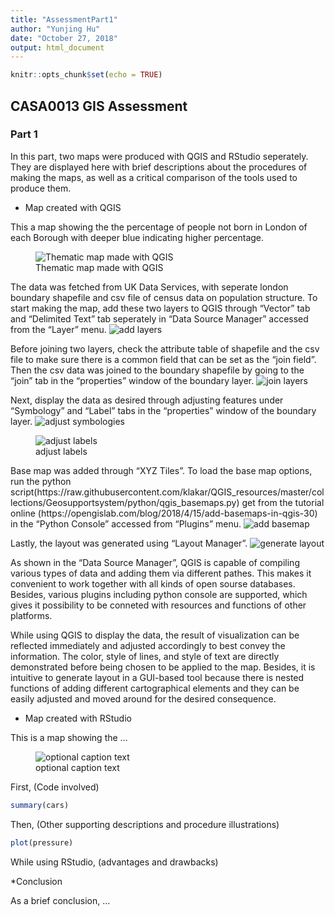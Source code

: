 ```yaml
---
title: "AssessmentPart1"
author: "Yunjing Hu"
date: "October 27, 2018"
output: html_document
---
```


```r
knitr::opts_chunk$set(echo = TRUE)
```

## CASA0013 GIS Assessment

### Part 1

In this part, two maps were produced with QGIS and RStudio seperately. They are displayed here with brief descriptions about the procedures of making the maps, as well as a critical comparison of the tools used to produce them. 

* Map created with QGIS

This a map showing the the percentage of people not born in London of each Borough with deeper blue indicating higher percentage. 

![Thematic map made with QGIS](QGIS_Map.jpg)

The data was fetched from UK Data Services, with seperate london boundary shapefile and csv file of census data on population structure. To start making the map, add these two layers to QGIS through "Vector" tab and "Delimited Text" tab seperately in "Data Source Manager" accessed from the "Layer" menu.
![add layers](add_layer.png)

Before joining two layers, check the attribute table of shapefile and the csv file to make sure there is a common field that can be set as the "join field". Then the csv data was joined to the boundary shapefile by going to the "join" tab in the "properties" window of the boundary layer. 
![join layers](join_layer.png)

Next, display the data as desired through adjusting features under "Symbology" and "Label" tabs in the "properties" window of the boundary layer.
![adjust symbologies](display_data.png)

![adjust labels](label.png)

Base map was added through "XYZ Tiles". To load the base map options, run the python script(https://raw.githubusercontent.com/klakar/QGIS_resources/master/collections/Geosupportsystem/python/qgis_basemaps.py) get from the tutorial online (https://opengislab.com/blog/2018/4/15/add-basemaps-in-qgis-30) in the "Python Console" accessed from "Plugins" menu.
![add basemap](basemap.png)

Lastly, the layout was generated using "Layout Manager".
![generate layout](layout.png)

As shown in the "Data Source Manager", QGIS is capable of compiling various types of data and adding them via different pathes. This makes it convenient to work together with all kinds of open sourse databases. Besides, various plugins including python console are supported, which gives it possibility to be conneted with resources and functions of other platforms.

While using QGIS to display the data, the result of visualization can be reflected immediately and adjusted accordingly to best convey the information. The color, style of lines, and style of text are directly demonstrated before being chosen to be applied to the map. Besides, it is intuitive to generate layout in a GUI-based tool because there is nested functions of adding different cartographical elements and they can be easily adjusted and moved around for the desired consequence. 

* Map created with RStudio

This is a map showing the ...

![optional caption text](figures/img.png)

First, (Code involved)

```r
summary(cars)
```

Then, (Other supporting descriptions and procedure illustrations)

```r
plot(pressure)
```

While using RStudio, (advantages and drawbacks)

*Conclusion

As a brief conclusion, ...

